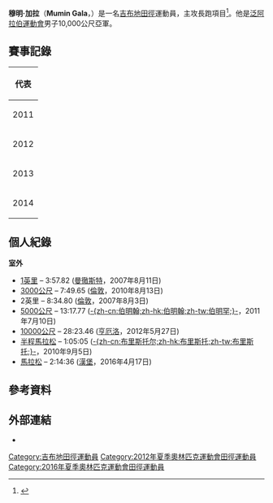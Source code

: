 {{Infobox sportsperson
| name           = 穆明·加拉<br />''Mumin Gala''
| image          = Mumin Gala 2012.JPG
| image_size     = 150px
| caption        = 穆明·加拉
| birth_name     = 
| fullname       = Mumin Booqora Gala
| nickname       = 
| nationality    = 
| residence      = 
| birth_date     = {{birth date and age|1986|9|6|df=yes}}
| birth_place    = [[吉布地|吉布地]][[吉布地市|吉布地市]]
| death_date     = 
| death_place    = 
| height         = 
| weight         = 
| website        = 
| country        = {{DJI}}
| sport          = [[田徑|田徑]]
| event          = 長跑項目
| olympics       = 
| show-medals    = yes
| medaltemplates = 
{{MedalSport|男子[[田徑|田徑]]}}
{{MedalCountry|{{DJI}}}}
{{MedalCompetition|[[泛阿拉伯運動會|泛阿拉伯運動會]]}}
{{MedalSilver|[[2011年泛阿拉伯運動會|2011年 多哈]]|10,000公尺}}
{{MedalCompetition|[[阿拉伯田徑錦標賽|阿拉伯田徑錦標賽]]}}
{{MedalBronze|[[2013年阿拉伯田徑錦標賽|2013年 多哈]]|5000公尺}}
{{MedalBronze|[[2013年阿拉伯田徑錦標賽|2013年 多哈]]|10,000公尺}}
}}
'''穆明·加拉'''（'''Mumin Gala'''，{{bd|1986年|9月6日|catIdx=Gala, Mumin}}）是一名[[吉布地|吉布地]][[田徑|田徑]]運動員，主攻長跑項目<ref>{{cite web |url=http://www.iaaf.org/athletes/djibouti/mohamed-ismail-ibrahim-293389 |title=Mumin Gala |publisher=IAAF |date=2016-05-06 |accessdate=2016-05-06 |archive-date=2016-05-11 |archive-url=https://web.archive.org/web/20160511061931/http://www.iaaf.org/athletes/djibouti/mohamed-ismail-ibrahim-293389 |dead-url=no }}</ref>。他是[[2011年泛阿拉伯運動會|泛阿拉伯運動會]]男子10,000公尺亞軍。

== 賽事記錄 ==
{| {{AchievementTable|Event=yes}}
|-
! colspan="6" | 代表 {{DJI}}
|-
|rowspan=4|2011
|[[2011年世界田徑錦標賽|世界錦標賽]]
|[[韓國|韓國]][[大邱|大邱]]
|第21名 (h)
|5000公尺
|13:48.19
|-
|[[2011年全非運動會|全非運動會]]
|[[莫三比克|莫三比克]][[馬普托|-{zh-hans:马普托;zh-hk:馬普托;zh-tw:馬布多;}-]]
|第7名
|5000公尺
|13:45.28
|-
|rowspan=2|[[2011年泛阿拉伯運動會|泛阿拉伯運動會]]
|rowspan=2|[[卡達|卡達]][[多哈|多哈]]
|第5名
|5000公尺
|13:50.43
|-
|bgcolor=silver | 亞軍
|10,000公尺
|28:43.32
|-
|2012
|[[2012年夏季奧林匹克運動會|奧林匹克運動會]]
|[[英國|英國]][[倫敦|倫敦]]
|第13名
|5000公尺
|[[2012年夏季奧林匹克運動會田徑男子5000公尺比賽|13:50.26]]
|-
|rowspan=3|2013
|rowspan=2|{{link-en|2013年阿拉伯田徑錦標賽|2013 Arab Athletics Championships|阿拉伯錦標賽}}
|rowspan=2|[[卡達|卡達]][[多哈|多哈]]
|bgcolor=cc9966 | 季軍
|5000公尺
|14:08.62
|-
|bgcolor=cc9966 | 季軍 
|10,000公尺
|29:54.20
|-
|[[2013年法語系運動會|法語系運動會]]
|[[法國|法國]][[尼斯|尼斯]]
| – 
|10,000公尺
|DNF
|-
|2014
|{{link-en|2014年非洲田徑錦標賽|2014 African Championships in Athletics|非洲錦標賽}}
|[[摩洛哥|摩洛哥]][[馬拉喀什|馬拉喀什]]
|第10名
|5000公尺
|14:02.16
|}

== 個人紀錄 ==
'''室外'''
* [[1英里賽跑|1英里]] – 3:57.82 ([[曼徹斯特|曼徹斯特]]，2007年8月11日)
* [[3000米賽跑|3000公尺]] – 7:49.65 ([[倫敦|倫敦]]，2010年8月13日)
* 2英里 – 8:34.80 ([[倫敦|倫敦]]，2007年8月3日)
* [[5000米賽跑|5000公尺]] – 13:17.77 ([[伯明翰|-{zh-cn:伯明翰;zh-hk:伯明翰;zh-tw:伯明罕;}-]]，2011年7月10日)
* [[10000米賽跑|10000公尺]] – 28:23.46 ([[亨厄洛|亨厄洛]]，2012年5月27日)
* [[半程馬拉松|半程馬拉松]] – 1:05:05 ([[布里斯托爾|-{zh-cn:布里斯托尔;zh-hk:布里斯托;zh-tw:布里斯托;}-]]，2010年9月5日)
* [[馬拉松|馬拉松]] – 2:14:36 ([[漢堡|漢堡]]，2016年4月17日)

== 參考資料 ==
{{Reflist}}

== 外部連結 ==
* {{IAAF name|id=293389}}

{{DEFAULTSORT:Gala, Mumin}}
[[Category:吉布地田徑運動員|Category:吉布地田徑運動員]]
[[Category:2012年夏季奧林匹克運動會田徑運動員|Category:2012年夏季奧林匹克運動會田徑運動員]]
[[Category:2016年夏季奧林匹克運動會田徑運動員|Category:2016年夏季奧林匹克運動會田徑運動員]]